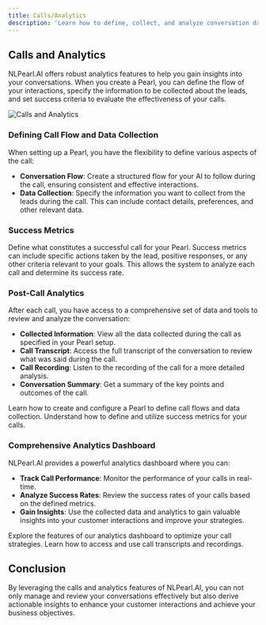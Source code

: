 ---
title: Calls/Analytics
description: 'Learn how to define, collect, and analyze conversation data and success metrics with NLPearl.AI.'
---


## Calls and Analytics

NLPearl.AI offers robust analytics features to help you gain insights into your conversations. When you create a Pearl, you can define the flow of your interactions, specify the information to be collected about the leads, and set success criteria to evaluate the effectiveness of your calls.

<img
  className="block"
  src="/images/calls_analytics.png"
  alt="Calls and Analytics"
/>

### Defining Call Flow and Data Collection

When setting up a Pearl, you have the flexibility to define various aspects of the call:

- **Conversation Flow**: Create a structured flow for your AI to follow during the call, ensuring consistent and effective interactions.
- **Data Collection**: Specify the information you want to collect from the leads during the call. This can include contact details, preferences, and other relevant data.

### Success Metrics

Define what constitutes a successful call for your Pearl. Success metrics can include specific actions taken by the lead, positive responses, or any other criteria relevant to your goals. This allows the system to analyze each call and determine its success rate.

### Post-Call Analytics

After each call, you have access to a comprehensive set of data and tools to review and analyze the conversation:

- **Collected Information**: View all the data collected during the call as specified in your Pearl setup.
- **Call Transcript**: Access the full transcript of the conversation to review what was said during the call.
- **Call Recording**: Listen to the recording of the call for a more detailed analysis.
- **Conversation Summary**: Get a summary of the key points and outcomes of the call.

<CardGroup cols={2}>
  <Card
    title="Create Pearl"
    icon="magic"
    href="/docs/create_pearl"
  >
    Learn how to create and configure a Pearl to define call flows and data collection.
  </Card>
  <Card
    title="Success Metrics"
    icon="trophy"
    href="/docs/success-metrics"
  >
    Understand how to define and utilize success metrics for your calls.
  </Card>
</CardGroup>

### Comprehensive Analytics Dashboard

NLPearl.AI provides a powerful analytics dashboard where you can:

- **Track Call Performance**: Monitor the performance of your calls in real-time.
- **Analyze Success Rates**: Review the success rates of your calls based on the defined metrics.
- **Gain Insights**: Use the collected data and analytics to gain valuable insights into your customer interactions and improve your strategies.

<CardGroup cols={2}>
  <Card
    title="Analytics Dashboard"
    icon="chart-bar"
    href="/docs/analytics-dashboard"
  >
    Explore the features of our analytics dashboard to optimize your call strategies.
  </Card>
  <Card
    title="Call Transcripts and Recordings"
    icon="file-alt"
    href="/docs/call-transcripts"
  >
    Learn how to access and use call transcripts and recordings.
  </Card>
</CardGroup>

## Conclusion

By leveraging the calls and analytics features of NLPearl.AI, you can not only manage and review your conversations effectively but also derive actionable insights to enhance your customer interactions and achieve your business objectives.

